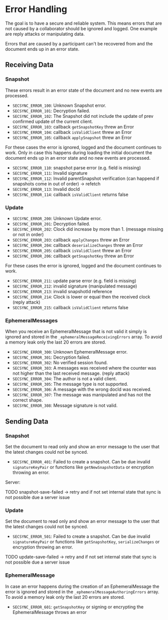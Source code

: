 # Error Handling

The goal is to have a secure and reliable system. This means errors that are not caused by a collaborator should be ignored and logged. One example are reply attacks or manipulating data.

Errors that are caused by a participant can't be recovered from and the document ends up in an error state.

## Receiving Data

### Snapshot

These errors result in an error state of the document and no new events are processed.

- `SECSYNC_ERROR_100`: Unknown Snapshot error.
- `SECSYNC_ERROR_101`: Decryption failed.
- `SECSYNC_ERROR_102`: The Snapshot did not include the update of prev confirmed update of the current client.
- `SECSYNC_ERROR_103`: callback `getSnapshotKey` threw an Error
- `SECSYNC_ERROR_104`: callback `isValidClient` threw an Error
- `SECSYNC_ERROR_105`: callback `applySnapshot` threw an Error

For these cases the error is ignored, logged and the document continues to work. Only in case this happens during loading the initial document the document ends up in an error state and no new events are processed.

- `SECSYNC_ERROR_110`: snapshot parse error (e.g. field is missing)
- `SECSYNC_ERROR_111`: Invalid signature
- `SECSYNC_ERROR_112`: Invalid parentSnapshot verification (can happend if snapshots come in out of order) -> refetch
- `SECSYNC_ERROR_113`: Invalid docId
- `SECSYNC_ERROR_114`: callback `isValidClient` returns false

### Update

- `SECSYNC_ERROR_200`: Unknown Update error.
- `SECSYNC_ERROR_201`: Decryption failed.
- `SECSYNC_ERROR_202`: Clock did increase by more than 1. (message missing or not in order)
- `SECSYNC_ERROR_203`: callback `applyChanges` threw an Error
- `SECSYNC_ERROR_204`: callback `deserializeChanges` threw an Error
- `SECSYNC_ERROR_205`: callback `isValidClient` threw an Error
- `SECSYNC_ERROR_206`: callback `getSnapshotKey` threw an Error

For these cases the error is ignored, logged and the document continues to work.

- `SECSYNC_ERROR_211`: update parse error (e.g. field is missing)
- `SECSYNC_ERROR_212`: invalid signature (manipulated message)
- `SECSYNC_ERROR_213`: invalid snapshotId reference
- `SECSYNC_ERROR_214`: Clock is lower or equal then the received clock (reply attack)
- `SECSYNC_ERROR_215`: callback `isValidClient` returns false

### EphemeralMessages

When you receive an EphemeralMessage that is not valid it simply is ignored and stored in the `_ephemeralMessageReceivingErrors` array. To avoid a memory leak only the last 20 errors are stored.

- `SECSYNC_ERROR_300`: Unknown EphemeralMessage error.
- `SECSYNC_ERROR_301`: Decryption failed.
- `SECSYNC_ERROR_302`: No verified session found.
- `SECSYNC_ERROR_303`: A messages was received where the counter was not higher than the last received message. (reply attack)
- `SECSYNC_ERROR_304`: The author is not a valid client.
- `SECSYNC_ERROR_305`: The message type is not supported.
- `SECSYNC_ERROR_306`: A message with the wrong docId was received.
- `SECSYNC_ERROR_307`: The message was manipulated and has not the correct shape.
- `SECSYNC_ERROR_308`: Message signature is not valid.

## Sending Data

### Snapshot

Set the document to read only and show an error message to the user that the latest changes could not be synced.

- `SECSYNC_ERROR_401`: Failed to create a snapshot. Can be due invalid `signatureKeyPair` or functions like `getNewSnapshotData` or encryption throwing an error.

Server:

TODO snapshot-save-failed -> retry and if not set internal state that sync is not possible due a server issue

### Update

Set the document to read only and show an error message to the user that the latest changes could not be synced.

- `SECSYNC_ERROR_501`: Failed to create a snapshot. Can be due invalid `signatureKeyPair` or functions like `getSnapshotKey`, `serializeChanges` or encryption throwing an error.

TODO update-save-failed -> retry and if not set internal state that sync is not possible due a server issue

### EphemeralMessage

In case an error happens during the creation of an EphemeralMessage the error is ignored and stored in the `_ephemeralMessageAuthoringErrors` array. To avoid a memory leak only the last 20 errors are stored.

- `SECSYNC_ERROR_601`: `getSnapshotKey` or signing or encrypting the EphemeralMessage throws an error
